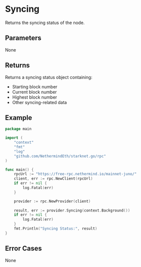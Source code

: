 # Syncing

Returns the syncing status of the node.

## Parameters

None

## Returns

Returns a syncing status object containing:
- Starting block number
- Current block number
- Highest block number
- Other syncing-related data

## Example

```go
package main

import (
	"context"
	"fmt"
	"log"
	"github.com/NethermindEth/starknet.go/rpc"
)

func main() {
	rpcUrl := "https://free-rpc.nethermind.io/mainnet-juno/"
	client, err := rpc.NewClient(rpcUrl)
	if err != nil {
		log.Fatal(err)
	}

	provider := rpc.NewProvider(client)
	
	result, err := provider.Syncing(context.Background())
	if err != nil {
		log.Fatal(err)
	}
	fmt.Println("Syncing Status:", result)
}
```

## Error Cases

None 